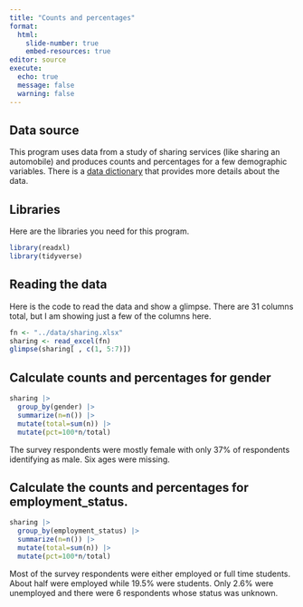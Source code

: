 ```yaml
---
title: "Counts and percentages"
format: 
  html:
    slide-number: true
    embed-resources: true
editor: source
execute:
  echo: true
  message: false
  warning: false
---
```


## Data source

This program uses data from a study of sharing services (like sharing an automobile) and produces counts and percentages for a few demographic variables. There is a [data dictionary][dd] that provides more details about the data. 

[dd]: https://github.com/pmean/datasets/blob/master/sharing.yaml

## Libraries

Here are the libraries you need for this program.

```r
library(readxl)
library(tidyverse)
```

## Reading the data

Here is the code to read the data and show a glimpse. There are 31 columns total, but I am showing just a few of the columns here.

```r
fn <- "../data/sharing.xlsx"
sharing <- read_excel(fn)
glimpse(sharing[ , c(1, 5:7)])
```

## Calculate counts and percentages for gender

```r
sharing |>
  group_by(gender) |>
  summarize(n=n()) |>
  mutate(total=sum(n)) |>
  mutate(pct=100*n/total)
```

The survey respondents were mostly female with only 37% of respondents identifying as male. Six ages were missing.


## Calculate the counts and percentages for employment_status.

```r
sharing |>
  group_by(employment_status) |>
  summarize(n=n()) |>
  mutate(total=sum(n)) |>
  mutate(pct=100*n/total)
```


Most of the survey respondents were either employed or full time students.  About half were employed while 19.5% were students.  Only 2.6% were unemployed and there were 6 respondents whose status was unknown.